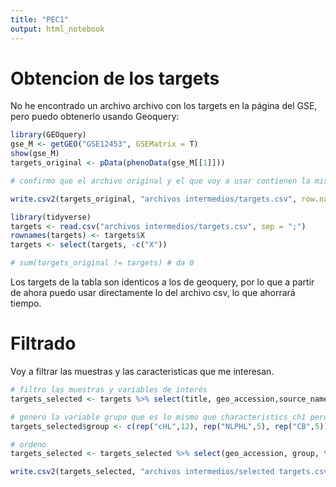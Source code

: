 ```yaml
---
title: "PEC1"
output: html_notebook
---
```

# Obtencion de los targets

No he encontrado un archivo archivo con los targets en la página del GSE, pero puedo obtenerlo usando Geoquery:

```r
library(GEOquery) 
gse_M <- getGEO("GSE12453", GSEMatrix = T)
show(gse_M)
targets_original <- pData(phenoData(gse_M[[1]]))

# confirmo que el archivo original y el que voy a usar contienen la misma información

write.csv2(targets_original, "archivos intermedios/targets.csv", row.names = T)
```


```r
library(tidyverse)
targets <- read.csv("archivos intermedios/targets.csv", sep = ";")
rownames(targets) <- targets$X
targets <- select(targets, -c("X"))

# sum(targets_original != targets) # da 0
```

Los targets de la tabla son identicos a los de geoquery, por lo que a partir de ahora puedo usar directamente lo del archivo csv, lo que ahorrará tiempo.

# Filtrado

Voy a filtrar las muestras y las caracteristicas que me interesan.

```r
# filtro las muestras y variables de interés
targets_selected <- targets %>% select(title, geo_accession,source_name_ch1,characteristics_ch1, platform_id) %>% filter (characteristics_ch1 %in% levels(targets$characteristics_ch1)[c(1,7,10)])

# genero la variable grupo que es lo mismo que characteristics_ch1 pero acortado
targets_selected$group <- c(rep("cHL",12), rep("NLPHL",5), rep("CB",5))

# ordeno
targets_selected <- targets_selected %>% select(geo_accession, group, title, everything())

write.csv2(targets_selected, "archivos intermedios/selected targets.csv", row.names = T, quote = F)
```